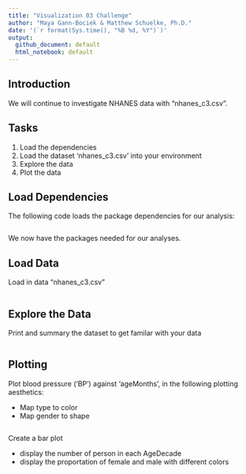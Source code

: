 ```yaml
---
title: "Visualization 03 Challenge"
author: "Maya Gann-Bociek & Matthew Schuelke, Ph.D."
date: '(`r format(Sys.time(), "%B %d, %Y")`)'
output:
  github_document: default
  html_notebook: default
---
```


## Introduction

We will continue to investigate NHANES data with "nhanes_c3.csv". 

## Tasks

1. Load the dependencies
2. Load the dataset 'nhanes_c3.csv' into your environment
3. Explore the data
4. Plot the data

## Load Dependencies

The following code loads the package dependencies for our analysis:

```r

```

We now have the packages needed for our analyses.

## Load Data 

Load in data "nhanes_c3.csv"

```r

```

## Explore the Data

Print and summary the dataset to get familar with your data

```r

```

## Plotting

Plot blood pressure ('BP') against 'ageMonths', in the following plotting aesthetics:

* Map type to color 
* Map gender to shape 

```r

```

Create a bar plot

* display the number of person in each AgeDecade
* display the proportation of female and male with different colors

```r

```
